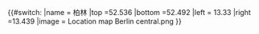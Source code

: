 {{#switch:{{{1}}}
|name   = 柏林
|top    =52.536
|bottom =52.492
|left   = 13.33
|right  =13.439
|image  = Location map Berlin central.png
}}<noinclude>
<!--
[[Category:Maps of Germany]]
[[Category:Germany location map templates|Berlin]]
[[Category:Berlin templates|Location map]]
-->
{{Location map/Info}}

</noinclude>